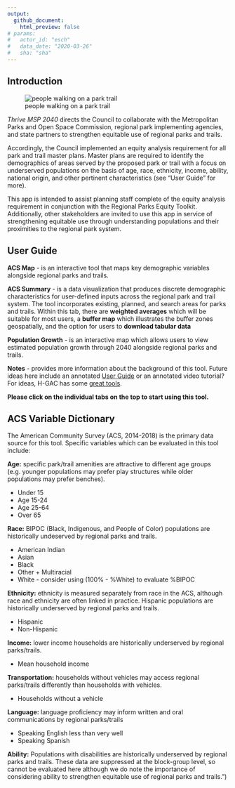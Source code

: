 ```yaml
---
output: 
  github_document:
    html_preview: false
# params: 
#   actor_id: "esch" 
#   data_date: "2020-03-26"
#   sha: "sha"
---
```

## Introduction
![people walking on a park trail](www/Walk-on-path.png)

*Thrive MSP 2040* directs the Council to collaborate with the Metropolitan Parks and Open Space Commission, regional park implementing agencies, and state partners to strengthen equitable use of regional parks and trails.


Accordingly, the Council implemented an equity analysis requirement for all park and trail master plans. Master plans are required to identify the demographics of areas served by the proposed park or trail with a focus on underserved populations on the basis of age, race, ethnicity, income, ability, national origin, and other pertinent characteristics (see "User Guide" for more).


This app is intended to assist planning staff complete of the equity analysis requirement in conjunction with the <a>Regional Parks Equity Toolkit</a>. Additionally, other stakeholders are invited to use this app in service of strengthening equitable use through understanding populations and their proximities to the regional park system.


## User Guide

**ACS Map** - is an interactive tool that maps key demographic variables alongside regional parks and trails.
        
**ACS Summary** - is a data visualization that produces discrete demographic characteristics for user-defined inputs across the regional park and trail system. The tool incorporates existing, planned, and search areas for parks and trails. Within this tab, there are **weighted averages** which will be suitable for most users, a **buffer map** which illustrates the buffer zones geospatially, and the option for users to **download tabular data**


**Population Growth** - is an interactive map which allows users to view estimated population growth through 2040 alongside regional parks and trails.

**Notes** - provides more information about the background of this tool. Future ideas here include an annotated [User Guide](https://datalab.h-gac.com/equity/Regional_Equity_Tool_Userguide.pdf) or an annotated video tutorial? For ideas, H-GAC has some [great tools](https://www.h-gac.com/interactive-web-applications/default.aspx).

**Please click on the individual tabs on the top to start using this tool.**


## ACS Variable Dictionary 
The American Community Survey (ACS, 2014-2018) is the primary data source for this tool. Specific variables which can be evaluated in this tool include:

**Age:** specific park/trail amenities are attractive to different age groups (e.g. younger populations may prefer play structures while older populations may prefer benches).

- Under 15
- Age 15-24
- Age 25-64
- Over 65

**Race:** BIPOC (Black, Indigenous, and People of Color) populations are historically undeserved by regional parks and trails. 

- American Indian 
- Asian 
- Black 
- Other + Multiracial 
- White - consider using (100% - %White) to evaluate %BIPOC

**Ethnicity:** ethnicity is measured separately from race in the ACS, although race and ethnicity are often linked in practice. Hispanic populations are historically underserved by regional parks and trails.

- Hispanic 
- Non-Hispanic

**Income:** lower income households are historically underserved by regional parks/trails.

- Mean household income

**Transportation:** households without vehicles may access regional parks/trails differently than households with vehicles.

- Households without a vehicle

**Language:** language proficiency may inform written and oral communications by regional parks/trails

- Speaking English less than very well 
- Speaking Spanish

**Ability:** Populations with disabilities are historically underserved by regional parks and trails. These data are suppressed at the block-group level, so cannot be evaluated here although we do note the importance of considering ability to strengthen equitable use of regional parks and trails.")
